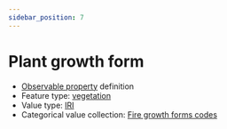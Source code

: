 ```yaml
---
sidebar_position: 7
---
```



# Plant growth form

- [Observable property](/viewers/dawe-vocabs?uri=https://linked.data.gov.au/def/test/dawe-cv/d4e3dc35-7bfe-4963-875d-d81d8f96f6fb) definition
- Feature type: [vegetation](http://linked.data.gov.au/def/tern-cv/2be2d5ce-ca9d-4dff-8e79-948983944f95)
- Value type: [IRI](https://w3id.org/tern/ontologies/tern/IRI)
- Categorical value collection: [Fire growth forms codes](/viewers/dawe-vocabs?uri=https://linked.data.gov.au/def/test/dawe-cv/032ed6fa-4c55-4752-b625-3e6b32672444)

<Example protocolModule="fire" observableProperty="https://linked.data.gov.au/def/test/dawe-cv/d4e3dc35-7bfe-4963-875d-d81d8f96f6fb" />
